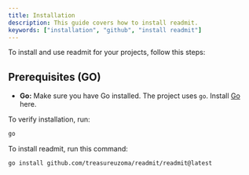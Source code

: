 ```yaml
---
title: Installation
description: This guide covers how to install readmit.
keywords: ["installation", "github", "install readmit"]
---
```


To install and use readmit for your projects, follow this steps:

## Prerequisites (GO)

<Step>
<StepItem title="System Requirements">

- **Go:** Make sure you have Go installed. The project uses `go`. Install [Go](https://go.dev) here.

To verify installation, run:

```bash
go
```

</StepItem>
<StepItem title="readmit">
To install readmit, run this command:

```bash
go install github.com/treasureuzoma/readmit/readmit@latest
```

</StepItem>

</Step>
